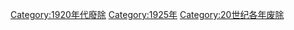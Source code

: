 {{discat|192|5|1919|1930}}

[[Category:1920年代廢除|Category:1920年代廢除]]
[[Category:1925年|Category:1925年]]
[[Category:20世纪各年废除|Category:20世纪各年废除]]